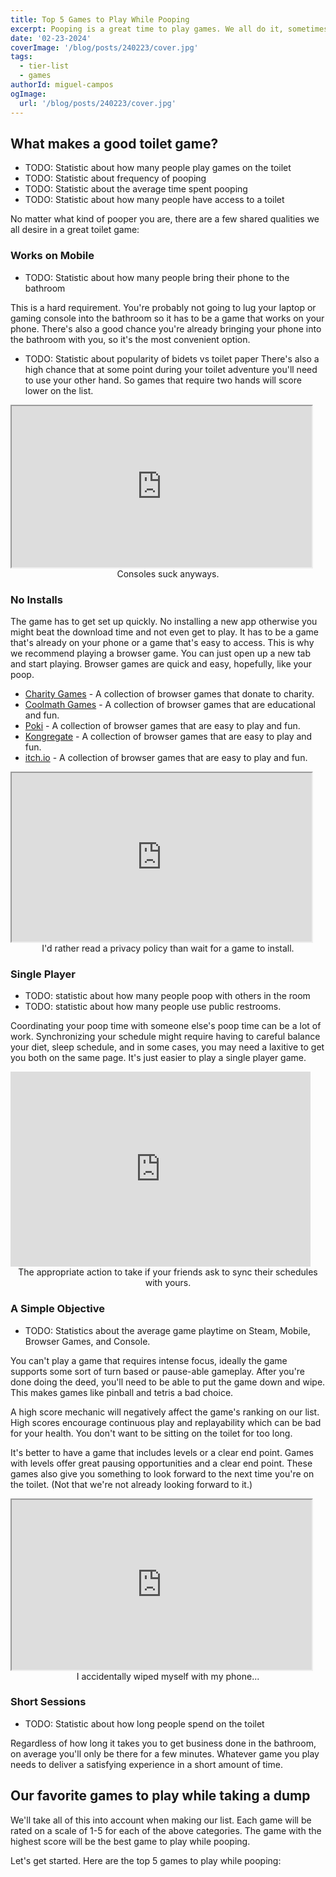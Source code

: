 ```yaml
---
title: Top 5 Games to Play While Pooping
excerpt: Pooping is a great time to play games. We all do it, sometimes multiple times a day, and sometimes we do it for a long time. Here are the top 5 games to play while pooping.
date: '02-23-2024'
coverImage: '/blog/posts/240223/cover.jpg'
tags:
  - tier-list
  - games
authorId: miguel-campos
ogImage:
  url: '/blog/posts/240223/cover.jpg'
---
```


## What makes a good toilet game?

- TODO: Statistic about how many people play games on the toilet
- TODO: Statistic about frequency of pooping
- TODO: Statistic about the average time spent pooping
- TODO: Statistic about how many people have access to a toilet

No matter what kind of pooper you are, there are a few shared qualities we all desire in a great toilet game:

### Works on Mobile

- TODO: Statistic about how many people bring their phone to the bathroom

This is a hard requirement. You're probably not going to lug your laptop or gaming console into the bathroom so it has to be a game that works on your phone. There's also a good chance you're already bringing your phone into the bathroom with you, so it's the most convenient option.

- TODO: Statistic about popularity of bidets vs toilet paper
  There's also a high chance that at some point during your toilet adventure you'll need to use your other hand. So games that require two hands will score lower on the list.

<iframe
  src="https://giphy.com/embed/RhEvCHIeZAZ6E"
  width="480"
  height="258"
></iframe>
<center>Consoles suck anyways.</center>

### No Installs

The game has to get set up quickly. No installing a new app otherwise you might beat the download time and not even get to play. It has to be a game that's already on your phone or a game that's easy to access. This is why we recommend playing a browser game. You can just open up a new tab and start playing. Browser games are quick and easy, hopefully, like your poop.

- [Charity Games](https://charity.games) - A collection of browser games that donate to charity.
- [Coolmath Games](https://www.coolmathgames.com/) - A collection of browser games that are educational and fun.
- [Poki](https://poki.com/) - A collection of browser games that are easy to play and fun.
- [Kongregate](https://www.kongregate.com/) - A collection of browser games that are easy to play and fun.
- [itch.io](https://itch.io/) - A collection of browser games that are easy to play and fun.

<iframe
  src="https://giphy.com/embed/KYZKhGZFQNegdnmhBr"
  width="480"
  height="270"
></iframe>
<center>
  I'd rather read a privacy policy than wait for a game to install.
</center>

### Single Player

- TODO: statistic about how many people poop with others in the room
- TODO: statistic about how many people use public restrooms.

Coordinating your poop time with someone else's poop time can be a lot of work. Synchronizing your schedule might require having to careful balance your diet, sleep schedule, and in some cases, you may need a laxitive to get you both on the same page. It's just easier to play a single player game.

<iframe
  src="https://giphy.com/embed/4PuHxplO8XuyA"
  width="480"
  height="312"
  frameBorder="0"
  class="giphy-embed"
  allowFullScreen
></iframe>
<center>
  The appropriate action to take if your friends ask to sync their schedules
  with yours.
</center>

### A Simple Objective

- TODO: Statistics about the average game playtime on Steam, Mobile, Browser Games, and Console.

You can't play a game that requires intense focus, ideally the game supports some sort of turn based or pause-able gameplay. After you're done doing the deed, you'll need to be able to put the game down and wipe. This makes games like pinball and tetris a bad choice.

A high score mechanic will negatively affect the game's ranking on our list. High scores encourage continuous play and replayability which can be bad for your health. You don't want to be sitting on the toilet for too long.

It's better to have a game that includes levels or a clear end point. Games with levels offer great pausing opportunities and a clear end point. These games also give you something to look forward to the next time you're on the toilet. (Not that we're not already looking forward to it.)

<iframe
  src="https://giphy.com/embed/5Tndtit6LsZmE"
  width="480"
  height="272"
></iframe>

<center>I accidentally wiped myself with my phone...</center>

### Short Sessions

- TODO: Statistic about how long people spend on the toilet

Regardless of how long it takes you to get business done in the bathroom, on average you'll only be there for a few minutes. Whatever game you play needs to deliver a satisfying experience in a short amount of time.

## Our favorite games to play while taking a dump

We'll take all of this into account when making our list. Each game will be rated on a scale of 1-5 for each of the above categories. The game with the highest score will be the best game to play while pooping.

Let's get started. Here are the top 5 games to play while pooping:
